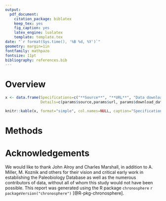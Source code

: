```yaml
---
output:
  pdf_document:
    citation_package: biblatex
    keep_tex: yes
    fig_caption: yes
    latex_engine: lualatex
    template: template.tex
date: "`r format(Sys.time(), '%B %d, %Y')`"
geometry: margin=1in
fontfamily: mathpazo
fontsize: 11pt
bibliography: references.bib
---
```

# Overview

```r
x <- data.frame(Specifications=c("**Source**", "**URL**", "Data downloaded", "**Taxa**", "**Location**", "**Time Period**", "**Data format**", "**Data accessibility**"),
                Details=c(params$source,params$url, params$download_date, params$taxa, params$location, params$time, params$dataformat, params$dataaccess))

knitr::kable(x, format="simple", col.names=NULL, caption="Specifications table")
```

# Methods

# Acknowledgements
We would like to thank John Alroy and Charles Marshall, in addition to A. Miller, M. Koznik and others for their vision and critical early work in establishing the Paleobiology Database as well as the numerous contributors of data, without all of whom this study would not have been possible. This report was generated using the R package `chronosphere` `r packageVersion("chronosphere")` [@R-pkg-chronosphere].
